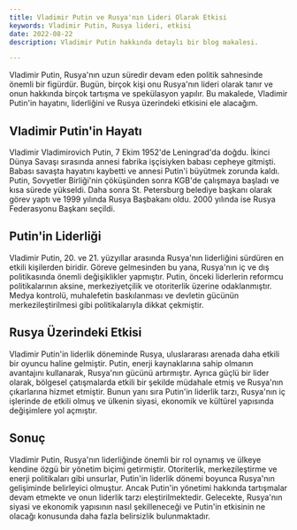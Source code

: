 ```yaml
---
title: Vladimir Putin ve Rusya'nın Lideri Olarak Etkisi
keywords: Vladimir Putin, Rusya lideri, etkisi
date: 2022-08-22
description: Vladimir Putin hakkında detaylı bir blog makalesi.

---
```


Vladimir Putin, Rusya'nın uzun süredir devam eden politik sahnesinde önemli bir figürdür. Bugün, birçok kişi onu Rusya'nın lideri olarak tanır ve onun hakkında birçok tartışma ve spekülasyon yapılır. Bu makalede, Vladimir Putin'in hayatını, liderliğini ve Rusya üzerindeki etkisini ele alacağım.

Vladimir Putin'in Hayatı
-----------------------
Vladimir Vladimirovich Putin, 7 Ekim 1952'de Leningrad'da doğdu. İkinci Dünya Savaşı sırasında annesi fabrika işçisiyken babası cepheye gitmişti. Babası savaşta hayatını kaybetti ve annesi Putin'i büyütmek zorunda kaldı. Putin, Sovyetler Birliği'nin çöküşünden sonra KGB'de çalışmaya başladı ve kısa sürede yükseldi. Daha sonra St. Petersburg belediye başkanı olarak görev yaptı ve 1999 yılında Rusya Başbakanı oldu. 2000 yılında ise Rusya Federasyonu Başkanı seçildi.

Putin'in Liderliği
------------------
Vladimir Putin, 20. ve 21. yüzyıllar arasında Rusya'nın liderliğini sürdüren en etkili kişilerden biridir. Göreve gelmesinden bu yana, Rusya'nın iç ve dış politikasında önemli değişiklikler yapmıştır. Putin, önceki liderlerin reformcu politikalarının aksine, merkeziyetçilik ve otoriterlik üzerine odaklanmıştır. Medya kontrolü, muhalefetin baskılanması ve devletin gücünün merkezileştirilmesi gibi politikalarıyla dikkat çekmiştir.

Rusya Üzerindeki Etkisi
------------------------
Vladimir Putin'in liderlik döneminde Rusya, uluslararası arenada daha etkili bir oyuncu haline gelmiştir. Putin, enerji kaynaklarına sahip olmanın avantajını kullanarak, Rusya'nın gücünü artırmıştır. Ayrıca güçlü bir lider olarak, bölgesel çatışmalarda etkili bir şekilde müdahale etmiş ve Rusya'nın çıkarlarına hizmet etmiştir. Bunun yanı sıra Putin'in liderlik tarzı, Rusya'nın iç işlerinde de etkili olmuş ve ülkenin siyasi, ekonomik ve kültürel yapısında değişimlere yol açmıştır.

Sonuç
------
Vladimir Putin, Rusya'nın liderliğinde önemli bir rol oynamış ve ülkeye kendine özgü bir yönetim biçimi getirmiştir. Otoriterlik, merkezileştirme ve enerji politikaları gibi unsurlar, Putin'in liderlik dönemi boyunca Rusya'nın gelişiminde belirleyici olmuştur. Ancak Putin'in yönetimi hakkında tartışmalar devam etmekte ve onun liderlik tarzı eleştirilmektedir. Gelecekte, Rusya'nın siyasi ve ekonomik yapısının nasıl şekilleneceği ve Putin'in etkisinin ne olacağı konusunda daha fazla belirsizlik bulunmaktadır.